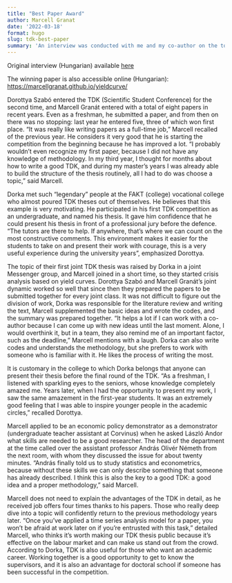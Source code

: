 ```yaml
---
title: "Best Paper Award"
author: Marcell Granat
date: '2022-03-18'
format: hugo
slug: tdk-best-paper
summary: 'An interview was conducted with me and my co-author on the topic of the benefits of publishing together after we won the Best Paper Award at Corvinus University of Budapest'
---
```


Original interview (Hungarian) available [here](https://www.uni-corvinus.hu/post/hir/tdk-sztorik-ezert-jo-egyutt-tdk-dolgozatot-irni/?fbclid=IwAR32PKutLhBnnaxfYzvxstS6uwvmo64WjOTbX26o6kuy11tFCe9kHCHAAjg)

The winning paper is also accessible online (Hungarian): [https://marcellgranat.github.io/yieldcurve/](https://marcellgranat.github.io/yieldcurve/)

Dorottya Szabó entered the TDK (Scientific Student Conference) for the second time, and Marcell Granát entered with a total of eight papers in recent years. Even as a freshman, he submitted a paper, and from then on there was no stopping: last year he entered five, three of which won first place. "It was really like writing papers as a full-time job," Marcell recalled of the previous year. He considers it very good that he is starting the competition from the beginning because he has improved a lot. "I probably wouldn't even recognize my first paper, because I did not have any knowledge of methodology. In my third year, I thought for months about how to write a good TDK, and during my master's years I was already able to build the structure of the thesis routinely, all I had to do was choose a topic," said Marcell.

Dorka met such "legendary" people at the FAKT (college) vocational college who almost poured TDK theses out of themselves. He believes that this example is very motivating. He participated in his first TDK competition as an undergraduate, and named his thesis. It gave him confidence that he could present his thesis in front of a professional jury before the defence. “The tutors are there to help. If anywhere, that's where we can count on the most constructive comments. This environment makes it easier for the students to take on and present their work with courage, this is a very useful experience during the university years", emphasized Dorottya.

The topic of their first joint TDK thesis was raised by Dorka in a joint Messenger group, and Marcell joined in a short time, so they started crisis analysis based on yield curves. Dorottya Szabó and Marcell Granát's joint dynamic worked so well that since then they prepared the papers to be submitted together for every joint class. It was not difficult to figure out the division of work, Dorka was responsible for the literature review and writing the text, Marcell supplemented the basic ideas and wrote the codes, and the summary was prepared together. "It helps a lot if I can work with a co-author because I can come up with new ideas until the last moment. Alone, I would overthink it, but in a team, they also remind me of an important factor, such as the deadline," Marcell mentions with a laugh. Dorka can also write codes and understands the methodology, but she prefers to work with someone who is familiar with it. He likes the process of writing the most.

It is customary in the college to which Dorka belongs that anyone can present their thesis before the final round of the TDK. "As a freshman, I listened with sparkling eyes to the seniors, whose knowledge completely amazed me. Years later, when I had the opportunity to present my work, I saw the same amazement in the first-year students. It was an extremely good feeling that I was able to inspire younger people in the academic circles," recalled Dorottya.

Marcell applied to be an economic policy demonstrator as a demonstrator (undergraduate teacher assistant at Corvinus) when he asked László Andor what skills are needed to be a good researcher. The head of the department at the time called over the assistant professor András Olivér Németh from the next room, with whom they discussed the issue for about twenty minutes. "András finally told us to study statistics and econometrics, because without these skills we can only describe something that someone has already described. I think this is also the key to a good TDK: a good idea and a proper methodology," said Marcell.

Marcell does not need to explain the advantages of the TDK in detail, as he received job offers four times thanks to his papers. Those who really deep dive into a topic will confidently return to the previous methodology years later. "Once you've applied a time series analysis model for a paper, you won't be afraid at work later on if you're entrusted with this task," detailed Marcell, who thinks it's worth making our TDK thesis public because it's effective on the labour market and can make us stand out from the crowd. According to Dorka, TDK is also useful for those who want an academic career. Working together is a good opportunity to get to know the supervisors, and it is also an advantage for doctoral school if someone has been successful in the competition.
